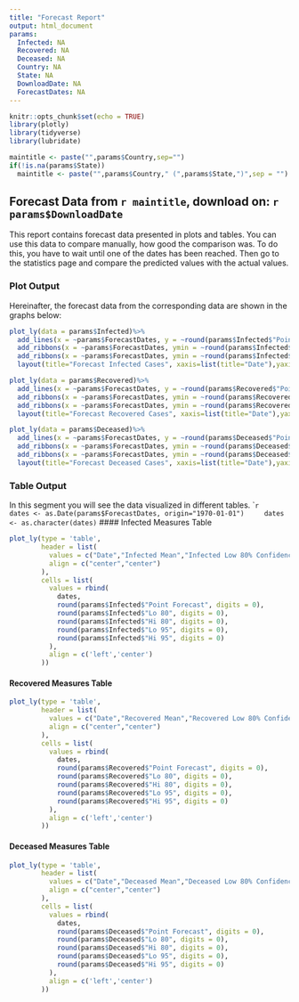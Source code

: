 ```yaml
---
title: "Forecast Report"
output: html_document
params:
  Infected: NA
  Recovered: NA
  Deceased: NA
  Country: NA
  State: NA
  DownloadDate: NA
  ForecastDates: NA
---
```


```r
knitr::opts_chunk$set(echo = TRUE)
library(plotly)
library(tidyverse)
library(lubridate)
```

```r
maintitle <- paste("",params$Country,sep="")
if(!is.na(params$State))
  maintitle <- paste("",params$Country," (",params$State,")",sep = "")
```
## Forecast Data from `r maintitle`, download on: `r params$DownloadDate`
This report contains forecast data presented in plots and tables. You can use this data to compare manually, how good the comparison was. To do this, you have to wait until one of the dates has been reached. Then go to the statistics page and compare the predicted values with the actual values. 

### Plot Output
Hereinafter, the forecast data from the corresponding data are shown in the graphs below:
```r
plot_ly(data = params$Infected)%>%
  add_lines(x = ~params$ForecastDates, y = ~round(params$Infected$"Point Forecast",digits = 0), color = I("blue"), name = "prediction")%>%
  add_ribbons(x = ~params$ForecastDates, ymin = ~round(params$Infected$"Lo 95",digits=0), ymax = ~round(params$Infected$"Hi 95", digits = 0), color=I("gray95"), name ="95% confidence")%>%
  add_ribbons(x = ~params$ForecastDates, ymin = ~round(params$Infected$"Lo 80",digits=0), ymax = ~round(params$Infected$"Hi 80", digits = 0), color=I("gray80"), name ="80% confidence")%>%
  layout(title="Forecast Infected Cases", xaxis=list(title="Date"),yaxis=list(title="Infected"))
```

```r
plot_ly(data = params$Recovered)%>%
  add_lines(x = ~params$ForecastDates, y = ~round(params$Recovered$"Point Forecast",digits = 0), color = I("blue"), name = "prediction")%>%
  add_ribbons(x = ~params$ForecastDates, ymin = ~round(params$Recovered$"Lo 95",digits=0), ymax = ~round(params$Recovered$"Hi 95", digits = 0), color=I("gray95"), name ="95% confidence")%>%
  add_ribbons(x = ~params$ForecastDates, ymin = ~round(params$Recovered$"Lo 80",digits=0), ymax = ~round(params$Recovered$"Hi 80", digits = 0), color=I("gray80"), name ="80% confidence")%>%
  layout(title="Forecast Recovered Cases", xaxis=list(title="Date"),yaxis=list(title="Recovered"))
```

```r
plot_ly(data = params$Deceased)%>%
  add_lines(x = ~params$ForecastDates, y = ~round(params$Deceased$"Point Forecast",digits = 0), color = I("blue"), name = "prediction")%>%
  add_ribbons(x = ~params$ForecastDates, ymin = ~round(params$Deceased$"Lo 95",digits=0), ymax = ~round(params$Deceased$"Hi 95", digits = 0), color=I("gray95"), name ="95% confidence")%>%
  add_ribbons(x = ~params$ForecastDates, ymin = ~round(params$Deceased$"Lo 80",digits=0), ymax = ~round(params$Deceased$"Hi 80", digits = 0), color=I("gray80"), name ="80% confidence")%>%
  layout(title="Forecast Deceased Cases", xaxis=list(title="Date"),yaxis=list(title="Deceased"))
```

### Table Output
In this segment you will see the data visualized in different tables.
````r
    dates <- as.Date(params$ForecastDates, origin="1970-01-01")
    dates <- as.character(dates)
```
#### Infected Measures Table

```r
plot_ly(type = 'table',
        header = list(
          values = c("Date","Infected Mean","Infected Low 80% Confidence","Infected High 80% Confidence","Infected Low 95% Confidence","Infected High 95% Confidence"),
          align = c("center","center")
        ),
        cells = list(
          values = rbind(
            dates,
            round(params$Infected$"Point Forecast", digits = 0),
            round(params$Infected$"Lo 80", digits = 0),
            round(params$Infected$"Hi 80", digits = 0),
            round(params$Infected$"Lo 95", digits = 0),
            round(params$Infected$"Hi 95", digits = 0)
          ),
          align = c('left','center')
        ))
```

#### Recovered Measures Table

```r
plot_ly(type = 'table',
        header = list(
          values = c("Date","Recovered Mean","Recovered Low 80% Confidence","Recovered High 80% Confidence","Recovered Low 95% Confidence","Recovered High 95% Confidence"),
          align = c("center","center")
        ),
        cells = list(
          values = rbind(
            dates,
            round(params$Recovered$"Point Forecast", digits = 0),
            round(params$Recovered$"Lo 80", digits = 0),
            round(params$Recovered$"Hi 80", digits = 0),
            round(params$Recovered$"Lo 95", digits = 0),
            round(params$Recovered$"Hi 95", digits = 0)
          ),
          align = c('left','center')
        ))
```

#### Deceased Measures Table

```r
plot_ly(type = 'table',
        header = list(
          values = c("Date","Deceased Mean","Deceased Low 80% Confidence","Deceased High 80% Confidence","Deceased Low 95% Confidence","Deceased High 95% Confidence"),
          align = c("center","center")
        ),
        cells = list(
          values = rbind(
            dates,
            round(params$Deceased$"Point Forecast", digits = 0),
            round(params$Deceased$"Lo 80", digits = 0),
            round(params$Deceased$"Hi 80", digits = 0),
            round(params$Deceased$"Lo 95", digits = 0),
            round(params$Deceased$"Hi 95", digits = 0)
          ),
          align = c('left','center')
        ))
```